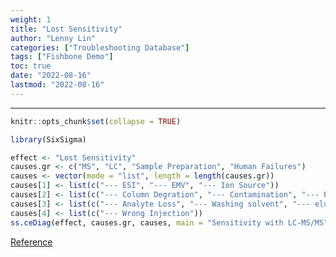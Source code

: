 ```yaml
---
weight: 1
title: "Lost Sensitivity"
author: "Lenny Lin"
categories: ["Troubleshooting Database"]
tags: ["Fishbone Demo"]
toc: true
date: "2022-08-16"
lastmod: "2022-08-16"
---
```



<!--more-->

---

```r
knitr::opts_chunk$set(collapse = TRUE)
```

```r
library(SixSigma)
```



```r


effect <- "Lost Sensitivity"
causes.gr <- c("MS", "LC", "Sample Preparation", "Human Failures")
causes <- vector(mode = "list", length = length(causes.gr))
causes[1] <- list(c("--- ESI", "--- EMV", "--- Ion Source"))
causes[2] <- list(c("--- Column Degration", "--- Contamination", "--- Pressure Traces"))
causes[3] <- list(c("--- Analyte Loss", "--- Washing solvent", "--- eluting solvent"))
causes[4] <- list(c("--- Wrong Injection"))
ss.ceDiag(effect, causes.gr, causes, main = "Sensitivity with LC-MS/MS", sub = "")
```


[Reference](docs/01 Mass Spec LC-MS/Part 01 Theory/APCI_general_review.md)
